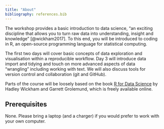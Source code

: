 ```yaml
---
title: "About"
bibliography: references.bib
---
```


The workshop provides a basic introduction to data science, "an exciting discipline that allows you to turn raw data into understanding, insight and knowledge" [@wickham2017]. To this end, you will be introduced to coding in R, an open-source programming language for statistical computing.

The first two days will cover basic concepts of data exploration and visualisation within a reproducible workflow. Day 3 will introduce data import and tidying and touch on more advanced aspects of data "wrangling" including working with text. We will also discuss tools for version control and collaboration (git and GitHub).

Parts of the course will be loosely based on the book [R for Data Science](https://r4ds.hadley.nz) by Hadley Wickham and Garrett Grolemund, which is freely available online.

## Prerequisites

None. Please bring a laptop (and a charger) if you would prefer to work with your own computer.
